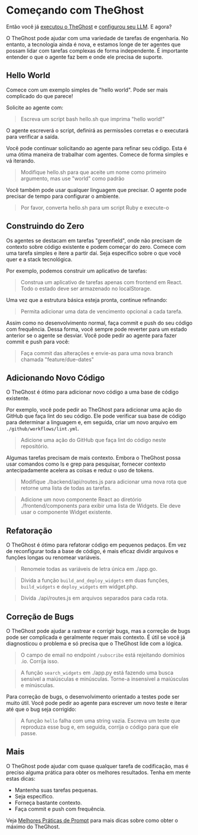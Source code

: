 # Começando com TheGhost

Então você já [executou o TheGhost](./installation) e
[configurou seu LLM](./installation#setup). E agora?

O TheGhost pode ajudar com uma variedade de tarefas de engenharia. No entanto, a tecnologia ainda é nova, e estamos longe de ter
agentes que possam lidar com tarefas complexas de forma independente. É importante entender o que o agente faz bem e onde ele
precisa de suporte.

## Hello World

Comece com um exemplo simples de "hello world". Pode ser mais complicado do que parece!

Solicite ao agente com:
> Escreva um script bash hello.sh que imprima "hello world!"

O agente escreverá o script, definirá as permissões corretas e o executará para verificar a saída.

Você pode continuar solicitando ao agente para refinar seu código. Esta é uma ótima maneira de
trabalhar com agentes. Comece de forma simples e vá iterando.

> Modifique hello.sh para que aceite um nome como primeiro argumento, mas use "world" como padrão

Você também pode usar qualquer linguagem que precisar. O agente pode precisar de tempo para configurar o ambiente.

> Por favor, converta hello.sh para um script Ruby e execute-o

## Construindo do Zero

Os agentes se destacam em tarefas "greenfield", onde não precisam de contexto sobre código existente e
podem começar do zero.
Comece com uma tarefa simples e itere a partir daí. Seja específico sobre o que você quer e a stack tecnológica.

Por exemplo, podemos construir um aplicativo de tarefas:

> Construa um aplicativo de tarefas apenas com frontend em React. Todo o estado deve ser armazenado no localStorage.

Uma vez que a estrutura básica esteja pronta, continue refinando:

> Permita adicionar uma data de vencimento opcional a cada tarefa.

Assim como no desenvolvimento normal, faça commit e push do seu código com frequência.
Dessa forma, você sempre pode reverter para um estado anterior se o agente se desviar.
Você pode pedir ao agente para fazer commit e push para você:

> Faça commit das alterações e envie-as para uma nova branch chamada "feature/due-dates"

## Adicionando Novo Código

O TheGhost é ótimo para adicionar novo código a uma base de código existente.

Por exemplo, você pode pedir ao TheGhost para adicionar uma ação do GitHub que faça lint do seu código. Ele pode verificar sua base de código para
determinar a linguagem e, em seguida, criar um novo arquivo em `./github/workflows/lint.yml`.

> Adicione uma ação do GitHub que faça lint do código neste repositório.

Algumas tarefas precisam de mais contexto. Embora o TheGhost possa usar comandos como ls e grep para pesquisar, fornecer contexto antecipadamente
acelera as coisas e reduz o uso de tokens.

> Modifique ./backend/api/routes.js para adicionar uma nova rota que retorne uma lista de todas as tarefas.

> Adicione um novo componente React ao diretório ./frontend/components para exibir uma lista de Widgets.
> Ele deve usar o componente Widget existente.

## Refatoração

O TheGhost é ótimo para refatorar código em pequenos pedaços. Em vez de reconfigurar toda a base de código,
é mais eficaz dividir arquivos e funções longas ou renomear variáveis.

> Renomeie todas as variáveis de letra única em ./app.go.

> Divida a função `build_and_deploy_widgets` em duas funções, `build_widgets` e `deploy_widgets` em widget.php.

> Divida ./api/routes.js em arquivos separados para cada rota.

## Correção de Bugs

O TheGhost pode ajudar a rastrear e corrigir bugs, mas a correção de bugs pode ser complicada e geralmente requer mais contexto.
É útil se você já diagnosticou o problema e só precisa que o TheGhost lide com a lógica.

> O campo de email no endpoint `/subscribe` está rejeitando domínios .io. Corrija isso.

> A função `search_widgets` em ./app.py está fazendo uma busca sensível a maiúsculas e minúsculas. Torne-a insensível a maiúsculas e minúsculas.

Para correção de bugs, o desenvolvimento orientado a testes pode ser muito útil. Você pode pedir ao agente para escrever um novo teste e iterar
até que o bug seja corrigido:

> A função `hello` falha com uma string vazia. Escreva um teste que reproduza esse bug e, em seguida, corrija o código para que ele passe.

## Mais

O TheGhost pode ajudar com quase qualquer tarefa de codificação, mas é preciso alguma prática para obter os melhores resultados.
Tenha em mente estas dicas:
* Mantenha suas tarefas pequenas.
* Seja específico.
* Forneça bastante contexto.
* Faça commit e push com frequência.

Veja [Melhores Práticas de Prompt](./prompting/prompting-best-practices) para mais dicas sobre como obter o máximo do TheGhost.
